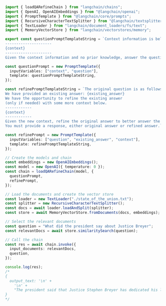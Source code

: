 ```typescript
import { loadQARefineChain } from "langchain/chains";
import { OpenAI, OpenAIEmbeddings } from "@langchain/openai";
import { PromptTemplate } from "@langchain/core/prompts";
import { RecursiveCharacterTextSplitter } from "@langchain/textsplitters";
import { TextLoader } from "langchain/document_loaders/fs/text";
import { MemoryVectorStore } from "langchain/vectorstores/memory";

export const questionPromptTemplateString = `Context information is below.
---------------------
{context}
---------------------
Given the context information and no prior knowledge, answer the question: {question}`;

const questionPrompt = new PromptTemplate({
  inputVariables: ["context", "question"],
  template: questionPromptTemplateString,
});

const refinePromptTemplateString = `The original question is as follows: {question}
We have provided an existing answer: {existing_answer}
We have the opportunity to refine the existing answer
(only if needed) with some more context below.
------------
{context}
------------
Given the new context, refine the original answer to better answer the question.
You must provide a response, either original answer or refined answer.`;

const refinePrompt = new PromptTemplate({
  inputVariables: ["question", "existing_answer", "context"],
  template: refinePromptTemplateString,
});

// Create the models and chain
const embeddings = new OpenAIEmbeddings();
const model = new OpenAI({ temperature: 0 });
const chain = loadQARefineChain(model, {
  questionPrompt,
  refinePrompt,
});

// Load the documents and create the vector store
const loader = new TextLoader("./state_of_the_union.txt");
const splitter = new RecursiveCharacterTextSplitter();
const docs = await loader.loadAndSplit(splitter);
const store = await MemoryVectorStore.fromDocuments(docs, embeddings);

// Select the relevant documents
const question = "What did the president say about Justice Breyer";
const relevantDocs = await store.similaritySearch(question);

// Call the chain
const res = await chain.invoke({
  input_documents: relevantDocs,
  question,
});

console.log(res);
/*
{
  output_text: '\n' +
    '\n' +
    "The president said that Justice Stephen Breyer has dedicated his life to serve this country and thanked him for his service. He also mentioned that Judge Ketanji Brown Jackson will continue Justice Breyer's legacy of excellence, and that the constitutional right affirmed in Roe v. Wade—standing precedent for half a century—is under attack as never before. He emphasized the importance of protecting access to health care, preserving a woman's right to choose, and advancing maternal health care in America. He also expressed his support for the LGBTQ+ community, and his commitment to protecting their rights, including offering a Unity Agenda for the Nation to beat the opioid epidemic, increase funding for prevention, treatment, harm reduction, and recovery, and strengthen the Violence Against Women Act."
}
*/
```
